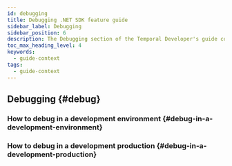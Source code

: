 ```yaml
---
id: debugging
title: Debugging .NET SDK feature guide
sidebar_label: Debugging
sidebar_position: 6
description: The Debugging section of the Temporal Developer's guide covers the many ways to debug your application.
toc_max_heading_level: 4
keywords:
  - guide-context
tags:
  - guide-context
---
```


## Debugging {#debug}

### How to debug in a development environment {#debug-in-a-development-environment}

<!-- CONTENT-->

### How to debug in a development production {#debug-in-a-development-production}

<!--Different ways you can debug production Workflows with links (web ui, replay, tracing, logging), debug server performance with cloud vs self hosted-->

<!-- CONTENT-->
